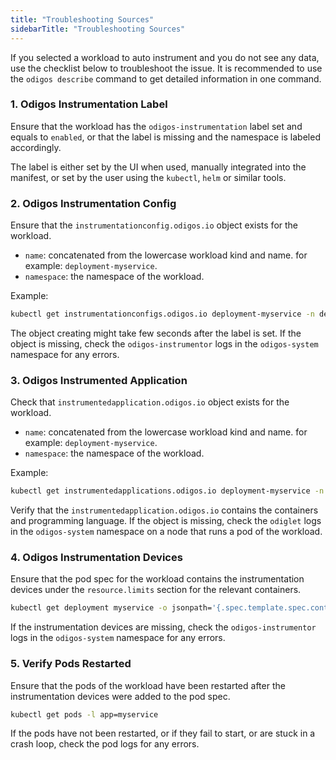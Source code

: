 ```yaml
---
title: "Troubleshooting Sources"
sidebarTitle: "Troubleshooting Sources"
---
```


If you selected a workload to auto instrument and you do not see any data, use the checklist below to troubleshoot the issue. 
It is recommended to use the `odigos describe` command to get detailed information in one command.

### 1. Odigos Instrumentation Label

Ensure that the workload has the `odigos-instrumentation` label set and equals to `enabled`, or that the label is missing and the namespace is labeled accordingly.

The label is either set by the UI when used, manually integrated into the manifest, or set by the user using the `kubectl`, `helm` or similar tools.

### 2. Odigos Instrumentation Config

Ensure that the `instrumentationconfig.odigos.io` object exists for the workload.

- `name`: concatenated from the lowercase workload kind and name. for example: `deployment-myservice`.
- `namespace`: the namespace of the workload.

Example:

```bash
kubectl get instrumentationconfigs.odigos.io deployment-myservice -n default -o yaml
```

The object creating might take few seconds after the label is set.
If the object is missing, check the `odigos-instrumentor` logs in the `odigos-system` namespace for any errors.

### 3. Odigos Instrumented Application

Check that `instrumentedapplication.odigos.io` object exists for the workload.

- `name`: concatenated from the lowercase workload kind and name. for example: `deployment-myservice`.
- `namespace`: the namespace of the workload.

Example:

```bash
kubectl get instrumentedapplications.odigos.io deployment-myservice -n default -o yaml
```

Verify that the `instrumentedapplication.odigos.io` contains the containers and programming language.
If the object is missing, check the `odiglet` logs in the `odigos-system` namespace on a node that runs a pod of the workload.


### 4. Odigos Instrumentation Devices

Ensure that the pod spec for the workload contains the instrumentation devices under the `resource.limits` section for the relevant containers.

```bash
kubectl get deployment myservice -o jsonpath='{.spec.template.spec.containers[*].resources.limits}'
```

If the instrumentation devices are missing, check the `odigos-instrumentor` logs in the `odigos-system` namespace for any errors.

### 5. Verify Pods Restarted

Ensure that the pods of the workload have been restarted after the instrumentation devices were added to the pod spec.

```bash
kubectl get pods -l app=myservice
```

If the pods have not been restarted, or if they fail to start, or are stuck in a crash loop, check the pod logs for any errors.

